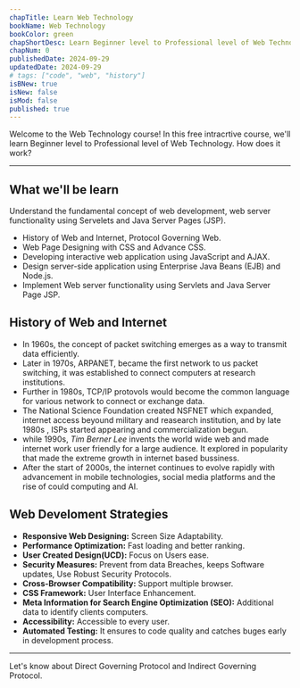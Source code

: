 ```yaml
---
chapTitle: Learn Web Technology 
bookName: Web Technology
bookColor: green
chapShortDesc: Learn Beginner level to Professional level of Web Technology.
chapNum: 0
publishedDate: 2024-09-29
updatedDate: 2024-09-29
# tags: ["code", "web", "history"]
isBNew: true
isNew: false
isMod: false
published: true
---
```


Welcome to the Web Technology course! In this free intracrtive course, we'll learn Beginner level to Professional level of Web Technology. How does it work?

---

## What we'll be learn
Understand the fundamental concept of web development, web server functionality using Servelets and Java Server Pages (JSP).
- History of Web and Internet, Protocol Governing Web.
- Web Page Designing with CSS and Advance CSS.
- Developing interactive web application using JavaScript and AJAX.
- Design server-side application using Enterprise Java Beans (EJB) and Node.js.
- Implement Web server functionality using Servlets and Java Server Page JSP.


## History of Web and Internet
- In 1960s, the concept of packet switching emerges as a way to transmit data efficiently.
- Later in 1970s, ARPANET, became the first network to us packet switching, it was established to connect computers at research institutions.
- Further in 1980s, TCP/IP protovols would become the common language for various network to connect or exchange data.
- The National Science Foundation created NSFNET which expanded, internet access beyound military and reasearch institution, and by late 1980s , ISPs started appearing and commercialization begun.
- while 1990s, *Tim Berner Lee* invents the world wide web and made internet work user friendly for a large audience. It explored in popularity that made the extreme growth in internet based bussiness.
- After the start of 2000s, the internet continues to evolve rapidly with advancement in mobile technologies, social media platforms and the rise of could computing and AI.

## Web Develoment Strategies
- **Responsive Web Designing:** Screen Size Adaptability.
- **Performance Optimization:** Fast loading and better ranking.
- **User Created Design(UCD):** Focus on Users ease.
- **Security Measures:** Prevent from data Breaches, keeps Software updates, Use Robust Security Protocols.
- **Cross-Browser Compatibility:** Support multiple browser.
- **CSS Framework:** User Interface Enhancement.
- **Meta Information for Search Engine Optimization (SEO):** Additional data to identify clients computers.
- **Accessibility:** Accessible to every user.
- **Automated Testing:** It ensures to code quality and catches buges early in development process.

---
<NextUp nextChap="1" nextChapName="Web Development Strategies" nextChapLink="/web-technology/web-development-strategies"> Let's know about Direct Governing Protocol and Indirect Governing Protocol. </NextUp>